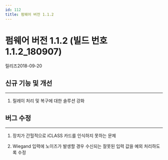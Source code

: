 ```yaml
---
id: 112
title: 펌웨어 버전 1.1.2
---
```


# 펌웨어 버전 1.1.2 (빌드 번호 1.1.2_180907)

릴리즈<Separator/>2018-09-20

## 신규 기능 및 개선

---

1. 릴레이 처리 및 복구에 대한 솔루션 강화

## 버그 수정

---

<BugLists>

1. 장치가 간헐적으로 iCLASS 카드를 인식하지 못하는 문제

1. Wiegand 입력에 노이즈가 발생할 경우 수신되는 잘못된 입력 값을 예외 처리하도록 수정

</BugLists>